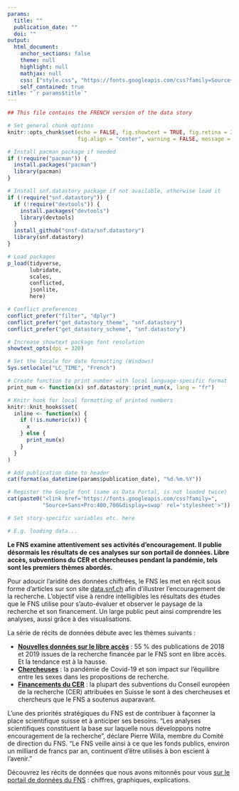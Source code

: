 ```yaml
---
params: 
  title: ""
  publication_date: ""
  doi: ""
output: 
  html_document:
    anchor_sections: false
    theme: null
    highlight: null
    mathjax: null
    css: ["style.css", "https://fonts.googleapis.com/css?family=Source+Sans+Pro:400,700&display=swap"]
    self_contained: true
title: "`r params$title`"
---
```


```r
## This file contains the FRENCH version of the data story 

# Set general chunk options
knitr::opts_chunk$set(echo = FALSE, fig.showtext = TRUE, fig.retina = 3, 
                      fig.align = "center", warning = FALSE, message = FALSE)

# Install pacman package if needed
if (!require("pacman")) {
  install.packages("pacman")
  library(pacman)
}

# Install snf.datastory package if not available, otherwise load it
if (!require("snf.datastory")) {
  if (!require("devtools")) {
    install.packages("devtools")
    library(devtools)
  }
  install_github("snsf-data/snf.datastory")
  library(snf.datastory)
}

# Load packages
p_load(tidyverse,
       lubridate,
       scales, 
       conflicted, 
       jsonlite,
       here)

# Conflict preferences
conflict_prefer("filter", "dplyr")
conflict_prefer("get_datastory_theme", "snf.datastory")
conflict_prefer("get_datastory_scheme", "snf.datastory")

# Increase showtext package font resolution
showtext_opts(dpi = 320)

# Set the locale for date formatting (Windows)
Sys.setlocale("LC_TIME", "French")

# Create function to print number with local language-specific format 
print_num <- function(x) snf.datastory::print_num(x, lang = "fr")

# Knitr hook for local formatting of printed numbers
knitr::knit_hooks$set(
  inline <- function(x) {
    if (!is.numeric(x)) {
      x
    } else {
      print_num(x)
    }
  }
)
```

```r
# Add publication date to header
cat(format(as_datetime(params$publication_date), "%d.%m.%Y"))

# Register the Google font (same as Data Portal, is not loaded twice)
cat(paste0("<link href='https://fonts.googleapis.com/css?family=", 
           "Source+Sans+Pro:400,700&display=swap' rel='stylesheet'>"))
```

```r
# Set story-specific variables etc. here

# E.g. loading data...

```


<!-- Short lead (2-3 sentences) in bold -->

__Le FNS examine attentivement ses activités d’encouragement. Il publie désormais les résultats de ces analyses sur son portail de données. Libre accès, subventions du CER et chercheuses pendant la pandémie, tels sont les premiers thèmes abordés.__

Pour adoucir l’aridité des données chiffrées, le FNS les met en récit sous forme d’articles sur son site <a href="https://data.snf.ch/" target="_blank">data.snf.ch</a> afin d’illustrer l’encouragement de la recherche. L’objectif vise à rendre intelligibles les résultats des études que le FNS utilise pour s’auto-évaluer et observer le paysage de la recherche et son financement. Un large public peut ainsi comprendre les analyses, aussi grâce à des visualisations.

La série de récits de données débute avec les thèmes suivants :

*	__<a href="https://data.snf.ch/stories/nouveaux-chiffres-oa-monitoring-2018-19-fr.html" target="_blank">Nouvelles données sur le libre accès</a>__ : 55 % des publications de 2018 et 2019 issues de la recherche financée par le FNS sont en libre accès. Et la tendance est à la hausse.
*	__<a href="https://data.snf.ch/stories/moins-demandes-financement-femmes-fr.html" target="_blank">Chercheuses</a>__ : la pandémie de Covid-19 et son impact sur l’équilibre entre les sexes dans les propositions de recherche.
*	__<a href="https://data.snf.ch/stories/boursiers-cer-grants-fns-fr.html" target="_blank">Financements du CER</a>__ : la plupart des subventions du Conseil européen de la recherche (CER) attribuées en Suisse le sont à des chercheuses et chercheurs que le FNS a soutenus auparavant.

L’une des priorités stratégiques du FNS est de contribuer à façonner la place scientifique suisse et à anticiper ses besoins. "Les analyses scientifiques constituent la base sur laquelle nous développons notre encouragement de la recherche", déclare Pierre Willa, membre du Comité de direction du FNS. "Le FNS veille ainsi à ce que les fonds publics, environ un milliard de francs par an, continuent d’être utilisés à bon escient à l’avenir."

Découvrez les récits de données que nous avons mitonnés pour vous <a href="https://data.snf.ch/stories" target="_blank">sur le portail de données du FNS</a> : chiffres, graphiques, explications.
<br>
<br>
